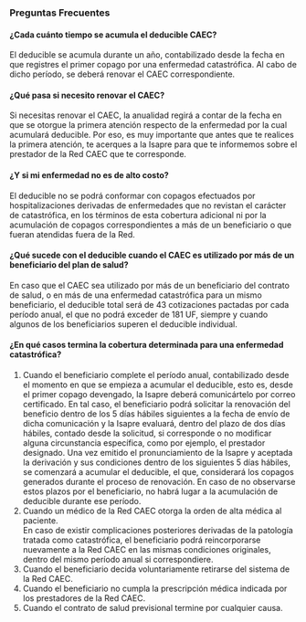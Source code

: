 ### Preguntas Frecuentes

#### ¿Cada cuánto tiempo se acumula el deducible CAEC?

El deducible se acumula durante un año, contabilizado desde la fecha en que registres el primer copago por una enfermedad catastrófica. Al cabo de dicho período, se deberá renovar el CAEC correspondiente.

#### ¿Qué pasa si necesito renovar el CAEC?

Si necesitas renovar el CAEC, la anualidad regirá a contar de la fecha en que se otorgue la primera atención respecto de la enfermedad por la cual acumulará deducible. Por eso, es muy importante que antes que te realices la primera atención, te acerques a la Isapre para que te informemos sobre el prestador de la Red CAEC que te corresponde.

#### ¿Y si mi enfermedad no es de alto costo?

El deducible no se podrá conformar con copagos efectuados por hospitalizaciones derivadas de enfermedades que no revistan el carácter de catastrófica, en los términos de esta cobertura adicional ni por la acumulación de copagos correspondientes a más de un beneficiario o que fueran atendidas fuera de la Red.

#### ¿Qué sucede con el deducible cuando el CAEC es utilizado por más de un beneficiario del plan de salud?

En caso que el CAEC sea utilizado por más de un beneficiario del contrato de salud, o en más de una enfermedad catastrófica para un mismo beneficiario, el deducible total será de 43 cotizaciones pactadas por cada período anual, el que no podrá exceder de 181 UF, siempre y cuando algunos de los beneficiarios superen el deducible individual.

#### ¿En qué casos termina la cobertura determinada para una enfermedad catastrófica?

1.  Cuando el beneficiario complete el período anual, contabilizado desde el momento en que se empieza a acumular el deducible, esto es, desde el primer copago devengado, la Isapre deberá comunicártelo por correo certificado. En tal caso, el beneficiario podrá solicitar la renovación del beneficio dentro de los 5 días hábiles siguientes a la fecha de envío de dicha comunicación y la Isapre evaluará, dentro del plazo de dos días hábiles, contado desde la solicitud, si corresponde o no modificar alguna circunstancia específica, como por ejemplo, el prestador designado. Una vez emitido el pronunciamiento de la Isapre y aceptada la derivación y sus condiciones dentro de los siguientes 5 días hábiles, se comenzará a acumular el deducible, el que, considerará los copagos generados durante el proceso de renovación. En caso de no observarse estos plazos por el beneficiario, no habrá lugar a la acumulación de deducible durante ese período.
2.  Cuando un médico de la Red CAEC otorga la orden de alta médica al paciente.  
    En caso de existir complicaciones posteriores derivadas de la patología tratada como catastrófica, el beneficiario podrá reincorporarse nuevamente a la Red CAEC en las mismas condiciones originales, dentro del mismo período anual si correspondiere.
3.  Cuando el beneficiario decida voluntariamente retirarse del sistema de la Red CAEC.
4.  Cuando el beneficiario no cumpla la prescripción médica indicada por los prestadores de la Red CAEC.
5.  Cuando el contrato de salud previsional termine por cualquier causa.